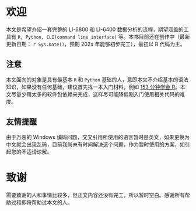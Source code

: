 # 欢迎 {#welcome .unnumbered}

本文是希望介绍一套完整的 LI-6800 和 LI-6400 数据分析的流程，期望涵盖的工具有 `R, Python, CLI(command line interface)` 等。本书目前还在创作中（最新更新日期： `r Sys.Date()`，预期 202x 年能够初步完工），最初以 R 代码为主。

::: callout-note
## 注意

本文面向的对象是具有最基本 `R` 和 `Python` 基础的人，意即本文不介绍基本的语法知识，如果没有任何基础，建议首先找一本入门材料，例如 [153 分钟学会 R](https://cran.r-project.org/doc/contrib/Liu-FAQ.pdf)。本文尽量少用太多的软件包依赖来完成，这样尽可能降低刚入门使用相关代码的难度。
:::

::: callout-tip
## 友情提醒

由于万恶的 Windows 编码问题，交叉引用所使用的语言暂时是英文，如果更换为中文就会出现乱码，目前我尚未有时间解决这个问题，作为暂时使用的方案，如引起您的不适请谅解。
:::

# 致谢 {#thanks}

需要致谢的人和事情比较多，但正文内容还没有完工，所以暂时空白。感谢所有帮助过和即将帮助过本文的人。